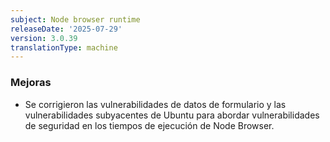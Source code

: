 ```yaml
---
subject: Node browser runtime
releaseDate: '2025-07-29'
version: 3.0.39
translationType: machine
---
```


### Mejoras

* Se corrigieron las vulnerabilidades de datos de formulario y las vulnerabilidades subyacentes de Ubuntu para abordar vulnerabilidades de seguridad en los tiempos de ejecución de Node Browser.
